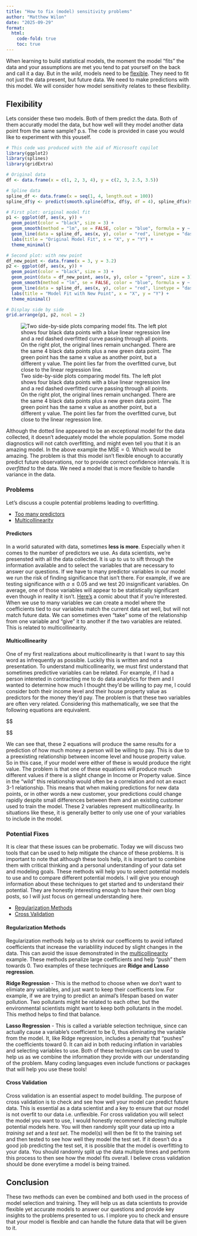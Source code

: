 ```yaml
---
title: "How to fix (model) sensitivity problems"
author: "Matthew Wilon"
date: "2025-09-29"
format:
  html:
    code-fold: true
    toc: true
---
```


  When learning to build statistical models, the moment the model “fits” the data and your assumptions are met you tend to pat yourself on the back and call it a day. But in the *wild*, models need to be [flexible](#flexibility). They need to fit not just the data present, but future data. We need to make predictions with this model. We will consider how model sensitivity relates to these flexibility.

## Flexibility

Lets consider these two models. Both of them predict the data. Both of them accuratly model the data, but how well will they model another data point from the same sample? p.s. The code is provided in case you would like to experiment with this youself. 

```R
# This code was produced with the aid of Microsoft copilot
library(ggplot2)
library(splines)
library(gridExtra)

# Original data
df <- data.frame(x = c(1, 2, 3, 4), y = c(2, 3, 2.5, 3.5))

# Spline data
spline_df <- data.frame(x = seq(1, 4, length.out = 100))
spline_df$y <- predict(smooth.spline(df$x, df$y, df = 4), spline_df$x)$y

# First plot: original model fit
p1 <- ggplot(df, aes(x, y)) +
  geom_point(color = "black", size = 3) +
  geom_smooth(method = "lm", se = FALSE, color = "blue", formula = y ~ x) +
  geom_line(data = spline_df, aes(x, y), color = "red", linetype = "dashed") +
  labs(title = "Original Model Fit", x = "X", y = "Y") +
  theme_minimal()

# Second plot: with new point
df_new_point <- data.frame(x = 3, y = 3.2)
p2 <- ggplot(df, aes(x, y)) +
  geom_point(color = "black", size = 3) +
  geom_point(data = df_new_point, aes(x, y), color = "green", size = 3) +
  geom_smooth(method = "lm", se = FALSE, color = "blue", formula = y ~ x) +
  geom_line(data = spline_df, aes(x, y), color = "red", linetype = "dashed") +
  labs(title = "Model Fit with New Point", x = "X", y = "Y") +
  theme_minimal()

# Display side by side
grid.arrange(p1, p2, ncol = 2)
```

![Two side-by-side plots comparing model fits. The left plot shows four black data points with a blue linear regression line and a red dashed overfitted curve passing through all points. On the right plot, the original lines remain unchanged. There are the same 4 black data points plus a new green data point. The green point has the same x value as another point, but a different y value. The point lies far from the overfitted curve, but close to the linear regression line.](model_fit_plot.jpeg "Comparing model fits")  

Although the dotted line appeared to be an exceptional model for the data collected, it doesn't adequately model the whole population. Some model diagnostics will not catch overfitting, and might even tell you that it is an amazing model. In the above example the $\text{MSE} = 0$. Which would be amazing. The problem is that this model isn't flexible enough to accuratly predict future observations, nor to provide correct confidence intervals. It is *overfitted* to the data. We need a model that is more flexible to handle variance in the data.

### Problems

Let's discuss a couple potential problems leading to overfitting.

+ [Too many predictors](#predictors)
+ [Multicollinearity](#multicolliniarity)

#### Predictors
  In a world saturated with data, sometimes **less is more**. Especially when it comes to the number of predictors we use. As data scientists, we're presensted with all the data collected. It is up to us to sift through the information available and to select the variables that are necessary to answer our questions. If we have to many predictor variables in our model we run the risk of finding significance that isn't there. For example, if we are testing significance with $\alpha \le 0.05$ and we test 20 insignificant variables. On average, one of those variables will appear to be statistically significant even though in reality it isn't. [Here's](https://www.explainxkcd.com/wiki/index.php/882:_Significant) a comic about that if you're interested. When we use to many variables we can create a model where the coefficients tied to our variables match the current data set well, but will not match future data. We can sometimes even "take" some of the relationship from one variable and "give" it to another if the two variables are related. This is related to multicollinearity. 


#### Multicollinearity
One of my first realizations about multicollinearity is that I want to say this word as infrequently as possible. Luckily this is written and not a presentation. To understand multicollinearity, we must first understand that sometimes predictive variables can be related. For example, if I had a person intereted in contracting me to do data analytics for them and I wanted to determine how much I thought they'd be willing to pay me, I could consider both their income level and their house property value as predictors for the money they'd pay. The problem is that these two variables are often very related. Considering this mathematically, we see that the following equations are equivalent.

$$
\begin{align}
  \begin{split}
  \text{Assume House} &\text{Property Value} = 3*\text{Income } \\
  \text{Money Paid}_1 &= (\text{Property Value} - \text{Income})/1000 \\
  \text{Money Paid}_2 &= (4 \cdot \text{Property Value} - 10 \cdot \text{Income})/1000 \\
  \text{Let Property Value} &= 300000 \text{, Income} = 100000\\
  \text{Money Paid}_1 &= (300000 - 100000)/1000 = 200 \\
  \text{Money Paid}_2 &= (4 \cdot 300000 - 10 \cdot 100000)/1000 = 200 \\
  \end{split}
\end{align}

$$

We can see that, these 2 equations will produce the same results for a prediction of how much money a person will be willing to pay. This is due to a preexisting relationship between income level and house property value. So in this case, if your model were either of these is would produce the right value. The problem is that one of these equations will produce much different values if there is a slight change in Income or Property value. Since in the "wild" this relationship would often be a correlation and not an exact 3-1 relationship. This means that when making predictions for new data points, or in other words a new customer, your predictions could change rapidly despite small differences between them and an existing customer used to train the model. These 2 variables represent multicollinearity. In situations like these, it is generally better to only use one of your variables to include in the model.


### Potential Fixes
It is clear that these issues can be probematic. Today we will discuss two tools that can be used to help mitigate the chance of these problems. It is important to note that although these tools help, it is important to combine them with critical thinking and a personal understanding of your data set and modeling goals. These methods will help you to select potential models to use and to compare different potential models. I will give you enough information about these techniques to get started and to understand their potential. They are honestly interesting enough to have their own blog posts, so I will just focus on gerneal understanding here.

+ [Regularization Methods](#regularization-methods)
+ [Cross Validation](#cross-validation)

#### Regularization Methods

Regularization methods help us to shrink our coefficents to avoid inflated coefficients that increase the variablility induced by slight changes in the data. This can avoid the issue demonstrated in the [multicollinearity](#multicollinearity) example. These methods penalize large coefficients and help "push" them towards 0. Two examples of these techniques are **Ridge and Lasso regression**.

**Ridge Regression** - This is the method to choose when we don't want to elimiate any variables, and just want to keep their coefficents low. For example, if we are trying to predict an animal's lifespan based on water pollution. Two pollutants might be related to each other, but the environmental scientists might want to keep both pollutants in the model. This method helps to find that balance.

**Lasso Regression** - This is called a variable selection technique, since can actually cause a variable's coefficient to be 0, thus eliminating the variable from the model. It, like Ridge regression, includes a penalty that "pushes" the coefficients toward 0. It can aid in both reducing inflation in variables and selecting variables to use.
Both of these techniques can be used to help us as we combine the information they provide with our understanding of the problem. Many coding languages even include functions or packages that will help you use these tools!

#### Cross Validation

Cross validation is an essential aspect to model building. The purpose of cross validation is to check and see how well your model can predict future data. This is essential as a data scientist and a key to ensure that our model is not overfit to our data i.e. unflexible. For cross validation you will select the model you want to use, I would honestly recommend selecting multiple potential models here. You will then randomly split your data up into a *training set* and a *test set*. The model(s) will then be fit to the training set and then tested to see how well they model the test set. If it doesn't do a good job predicting the test set, it is possible that the model is overfitting to your data. You should randomly split up the data multiple times and perform this process to then see how the model fits overall. I believe cross validation should be done everytime a model is being trained. 

## Conclusion
These two methods can even be combined and both used in the process of model selection and training. They will help us as data scientists to provide flexible yet accurate models to answer our questions and provide key insights to the problems presented to us. I implore you to check and ensure that your model is flexible and can handle the future data that will be given to it.